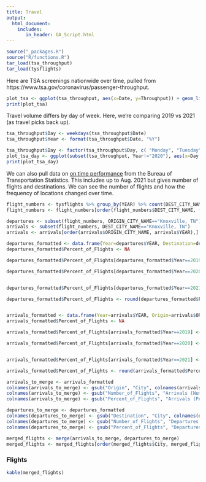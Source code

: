 ```yaml
---
title: Travel
output:
  html_document:
    includes:
       in_header: GA_Script.html
---
```



```r
source("_packages.R")
source("R/functions.R")
tar_load(tsa_throughput)
tar_load(tysflights)
```

Here are TSA screenings nationwide over time, pulled from https://www.tsa.gov/coronavirus/passenger-throughput. 

```r
plot_tsa <- ggplot(tsa_throughput, aes(x=Date, y=Throughput)) + geom_line()+ theme_light() + xlab("Date") + ylab("Number of Screened Passengers")
print(plot_tsa)
```

Travel volume differs by day of week. Here, we're comparing 2019 vs 2021 (as travel picks back up). 

```r
tsa_throughput$Day <- weekdays(tsa_throughput$Date)
tsa_throughput$Year <- format(tsa_throughput$Date, "%Y")

tsa_throughput$Day <- factor(tsa_throughput$Day, c( "Monday", "Tuesday", "Wednesday", "Thursday","Friday", "Saturday", "Sunday"))
plot_tsa_day <- ggplot(subset(tsa_throughput, Year!="2020"), aes(x=Day , y=Throughput, fill=Year)) + geom_boxplot()+ theme_light() + xlab("Day") + ylab("Number of Screened Passengers")
print(plot_tsa_day)
```

We can also pull data on [on time performance](https://www.transtats.bts.gov/DL_SelectFields.asp?gnoyr_VQ=FGJ&QO_fu146_anzr=b0-gvzr) from the Bureau of Transportation Statistics. This includes up to Aug. 2021 but gives number of flights and destinations. We can see the number of flights and how the frequency of locations changed over time.

```r
flight_numbers <- tysflights %>% group_by(YEAR) %>% count(DEST_CITY_NAME, ORIGIN_CITY_NAME)
flight_numbers <- flight_numbers[order(flight_numbers$DEST_CITY_NAME, flight_numbers$YEAR),]

departures <- subset(flight_numbers, ORIGIN_CITY_NAME=="Knoxville, TN")
arrivals <- subset(flight_numbers, DEST_CITY_NAME=="Knoxville, TN")
arrivals <- arrivals[order(arrivals$ORIGIN_CITY_NAME, arrivals$YEAR),]

departures_formatted <- data.frame(Year=departures$YEAR, Destination=departures$DEST_CITY_NAME, Number_of_Flights=departures$n)
departures_formatted$Percent_of_Flights <- NA

departures_formatted$Percent_of_Flights[departures_formatted$Year==2019] <- 100*departures_formatted$Number_of_Flights[departures_formatted$Year==2019]/sum(departures_formatted$Number_of_Flights[departures_formatted$Year==2019])

departures_formatted$Percent_of_Flights[departures_formatted$Year==2020] <- 100*departures_formatted$Number_of_Flights[departures_formatted$Year==2020]/sum(departures_formatted$Number_of_Flights[departures_formatted$Year==2020])


departures_formatted$Percent_of_Flights[departures_formatted$Year==2021] <- 100*departures_formatted$Number_of_Flights[departures_formatted$Year==2021]/sum(departures_formatted$Number_of_Flights[departures_formatted$Year==2021])

departures_formatted$Percent_of_Flights <- round(departures_formatted$Percent_of_Flights, 2)


arrivals_formatted <- data.frame(Year=arrivals$YEAR, Origin=arrivals$ORIGIN_CITY_NAME, Number_of_Flights=arrivals$n)
arrivals_formatted$Percent_of_Flights <- NA

arrivals_formatted$Percent_of_Flights[arrivals_formatted$Year==2019] <- 100*arrivals_formatted$Number_of_Flights[arrivals_formatted$Year==2019]/sum(arrivals_formatted$Number_of_Flights[arrivals_formatted$Year==2019])

arrivals_formatted$Percent_of_Flights[arrivals_formatted$Year==2020] <- 100*arrivals_formatted$Number_of_Flights[arrivals_formatted$Year==2020]/sum(arrivals_formatted$Number_of_Flights[arrivals_formatted$Year==2020])


arrivals_formatted$Percent_of_Flights[arrivals_formatted$Year==2021] <- 100*arrivals_formatted$Number_of_Flights[arrivals_formatted$Year==2021]/sum(arrivals_formatted$Number_of_Flights[arrivals_formatted$Year==2021])

arrivals_formatted$Percent_of_Flights <- round(arrivals_formatted$Percent_of_Flights, 2)

arrivals_to_merge <- arrivals_formatted
colnames(arrivals_to_merge) <- gsub("Origin", "City", colnames(arrivals_to_merge))
colnames(arrivals_to_merge) <- gsub("Number_of_Flights", "Arrivals (Number)", colnames(arrivals_to_merge))
colnames(arrivals_to_merge) <- gsub("Percent_of_Flights", "Arrivals (Percent)", colnames(arrivals_to_merge))

departures_to_merge <- departures_formatted
colnames(departures_to_merge) <- gsub("Destination", "City", colnames(departures_to_merge))
colnames(departures_to_merge) <- gsub("Number_of_Flights", "Departures (Number)", colnames(departures_to_merge))
colnames(departures_to_merge) <- gsub("Percent_of_Flights", "Departures (Percent)", colnames(departures_to_merge))

merged_flights <- merge(arrivals_to_merge, departures_to_merge)
merged_flights <- merged_flights[order(merged_flights$City, merged_flights$Year),]

```

### Flights

```r
kable(merged_flights)
```
